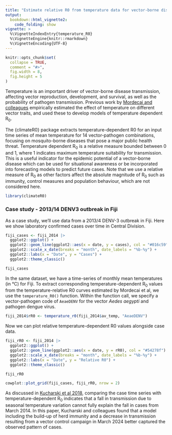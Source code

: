 ```yaml
---
title: "Estimate relative R0 from temperature data for vector-borne diseases with {climateR0}"
output: 
  bookdown::html_vignette2:
    code_folding: show
vignette: >
  %\VignetteIndexEntry{temperature_R0}
  %\VignetteEngine{knitr::rmarkdown}
  %\VignetteEncoding{UTF-8}
---
```


```r
knitr::opts_chunk$set(
  collapse = TRUE,
  comment = "#>",
  fig.width = 8,
  fig.height = 5
)
```

Temperature is an important driver of vector-borne disease transmission, affecting vector reproduction, development, and survival, as well as the probability of pathogen transmission. Previous work by [Mordecai and colleagues](https://onlinelibrary.wiley.com/doi/10.1111/ele.13335) empirically estimated the effect of temperature on different vector traits, and used these to develop models of temperature dependent R~0~.

The {climateR0} package extracts temperature-dependent R0 for an input time series of mean temperature for 14 vector-pathogen combinations, focusing on mosquito-borne diseases that pose a major public health threat. Temperature dependent R~0~ is a relative measure bounded between 0 and 1, where 1 indicates maximum temperature suitability for transmission. This is a useful indicator for the epidemic potential of a vector-borne disease which can be used for situational awareness or be incorporated into forecasting models to predict future cases. Note that we use a relative measure of R~0~ as other factors affect the absolute magnitude of R~0~ such as immunity, control measures and population behaviour, which are not considered here. 

```r
library(climateR0)
```

### Case study - 2013/14 DENV3 outbreak in Fiji

As a case study, we'll use data from a 2013/4 DENV-3 outbreak in Fiji. Here we show laboratory confirmed cases over time in Central Division.

```r
fiji_cases <- fiji_2014 |> 
  ggplot2::ggplot() +
  ggplot2::geom_line(ggplot2::aes(x = date, y = cases), col = "#016c59") +
  ggplot2::scale_x_date(breaks = "month", date_labels = "%b-%y") +
  ggplot2::labs(x = "Date", y = "Cases") +
  ggplot2::theme_classic()

fiji_cases

```

In the same dataset, we have a time-series of monthly mean temperatures (in °C) for Fiji. To extract corresponding temperature-dependent R~0~ values from the temperature-relative R0 curves estimated by Mordecai et al, we use the `temperature_R0()` function. Within the function call, we specify a vector-pathogen code of `AeaeDENV` for the vector *Aedes aegypti* and pathogen dengue virus.

```r
fiji_2014$rR0 <- temperature_r0(fiji_2014$av_temp, "AeaeDENV")
```

Now we can plot relative temperature-dependent R0 values alongside case data.

```r
fiji_rR0 <- fiji_2014 |> 
  ggplot2::ggplot() +
  ggplot2::geom_line(ggplot2::aes(x = date, y = rR0), col = "#54278f") +
  ggplot2::scale_x_date(breaks = "month", date_labels = "%b-%y") +
  ggplot2::labs(x = "Date", y = "Relative R0") +
  ggplot2::theme_classic()

fiji_rR0
```

```r
cowplot::plot_grid(fiji_cases, fiji_rR0, nrow = 2)
```

As discussed in [Kucharski et al 2018](https://elifesciences.org/articles/34848#s2), comparing the case time series with temperature-dependent R~0~ indicates that a fall in transmission due to seasonal temperature variation cannot fully explain the fall in cases from March 2014. In this paper, Kucharski and colleagues found that a model including the build-up of herd immunity and a decrease in transmission resulting from a vector control campaign in March 2024 better captured the observed pattern of cases.